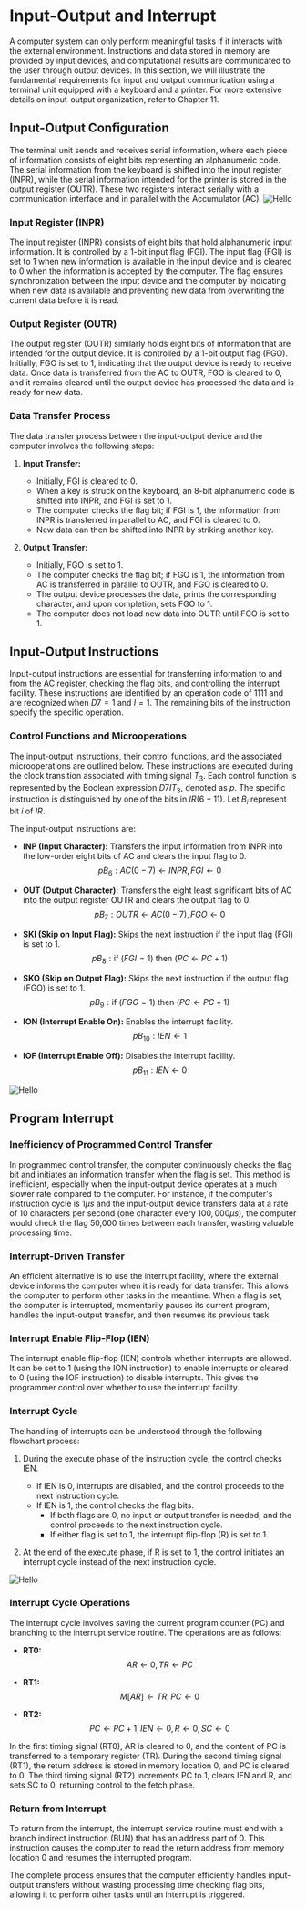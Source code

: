 
# Input-Output and Interrupt

A computer system can only perform meaningful tasks if it interacts with the external environment. Instructions and data stored in memory are provided by input devices, and computational results are communicated to the user through output devices. In this section, we will illustrate the fundamental requirements for input and output communication using a terminal unit equipped with a keyboard and a printer. For more extensive details on input-output organization, refer to Chapter 11.

## Input-Output Configuration

The terminal unit sends and receives serial information, where each piece of information consists of eight bits representing an alphanumeric code. The serial information from the keyboard is shifted into the input register (INPR), while the serial information intended for the printer is stored in the output register (OUTR). These two registers interact serially with a communication interface and in parallel with the Accumulator (AC).
<Image src="/c5/7/x1.png" alt="Hello" className="dark:invert-[0.93]" width={600} height={600} />

### Input Register (INPR)

The input register (INPR) consists of eight bits that hold alphanumeric input information. It is controlled by a 1-bit input flag (FGI). The input flag (FGI) is set to 1 when new information is available in the input device and is cleared to 0 when the information is accepted by the computer. The flag ensures synchronization between the input device and the computer by indicating when new data is available and preventing new data from overwriting the current data before it is read.

### Output Register (OUTR)

The output register (OUTR) similarly holds eight bits of information that are intended for the output device. It is controlled by a 1-bit output flag (FGO). Initially, FGO is set to 1, indicating that the output device is ready to receive data. Once data is transferred from the AC to OUTR, FGO is cleared to 0, and it remains cleared until the output device has processed the data and is ready for new data.


### Data Transfer Process

The data transfer process between the input-output device and the computer involves the following steps:

1. **Input Transfer:**
    - Initially, FGI is cleared to 0.
    - When a key is struck on the keyboard, an 8-bit alphanumeric code is shifted into INPR, and FGI is set to 1.
    - The computer checks the flag bit; if FGI is 1, the information from INPR is transferred in parallel to AC, and FGI is cleared to 0.
    - New data can then be shifted into INPR by striking another key.

2. **Output Transfer:**
    - Initially, FGO is set to 1.
    - The computer checks the flag bit; if FGO is 1, the information from AC is transferred in parallel to OUTR, and FGO is cleared to 0.
    - The output device processes the data, prints the corresponding character, and upon completion, sets FGO to 1.
    - The computer does not load new data into OUTR until FGO is set to 1.


## Input-Output Instructions

Input-output instructions are essential for transferring information to and from the AC register, checking the flag bits, and controlling the interrupt facility. These instructions are identified by an operation code of 1111 and are recognized when $D7 = 1$ and $I = 1$. The remaining bits of the instruction specify the specific operation.

### Control Functions and Microoperations

The input-output instructions, their control functions, and the associated microoperations are outlined below. These instructions are executed during the clock transition associated with timing signal $T_3$. Each control function is represented by the Boolean expression $D7IT_3$, denoted as $p$. The specific instruction is distinguished by one of the bits in $IR(6-11)$. Let $B_i$ represent bit $i$ of $IR$.

The input-output instructions are:

- **INP (Input Character):** Transfers the input information from INPR into the low-order eight bits of AC and clears the input flag to 0.
  $$ pB_6: AC(0-7) \leftarrow INPR, FGI \leftarrow 0 $$

- **OUT (Output Character):** Transfers the eight least significant bits of AC into the output register OUTR and clears the output flag to 0.
  $$ pB_7: OUTR \leftarrow AC(0-7), FGO \leftarrow 0 $$

- **SKI (Skip on Input Flag):** Skips the next instruction if the input flag (FGI) is set to 1.
  $$ pB_8: \text{if } (FGI = 1) \text{ then } (PC \leftarrow PC + 1) $$

- **SKO (Skip on Output Flag):** Skips the next instruction if the output flag (FGO) is set to 1.
  $$ pB_9: \text{if } (FGO = 1) \text{ then } (PC \leftarrow PC + 1) $$

- **ION (Interrupt Enable On):** Enables the interrupt facility.
  $$ pB_{10}: IEN \leftarrow 1 $$

- **IOF (Interrupt Enable Off):** Disables the interrupt facility.
  $$ pB_{11}: IEN \leftarrow 0 $$

<Image src="/c5/7/x2.png" alt="Hello" className="dark:invert-[0.93]" width={600} height={600} />

## Program Interrupt

### Inefficiency of Programmed Control Transfer

In programmed control transfer, the computer continuously checks the flag bit and initiates an information transfer when the flag is set. This method is inefficient, especially when the input-output device operates at a much slower rate compared to the computer. For instance, if the computer's instruction cycle is $1 \mu s$ and the input-output device transfers data at a rate of 10 characters per second (one character every $100,000 \mu s$), the computer would check the flag 50,000 times between each transfer, wasting valuable processing time.

### Interrupt-Driven Transfer

An efficient alternative is to use the interrupt facility, where the external device informs the computer when it is ready for data transfer. This allows the computer to perform other tasks in the meantime. When a flag is set, the computer is interrupted, momentarily pauses its current program, handles the input-output transfer, and then resumes its previous task.

### Interrupt Enable Flip-Flop (IEN)

The interrupt enable flip-flop (IEN) controls whether interrupts are allowed. It can be set to 1 (using the ION instruction) to enable interrupts or cleared to 0 (using the IOF instruction) to disable interrupts. This gives the programmer control over whether to use the interrupt facility.

### Interrupt Cycle

The handling of interrupts can be understood through the following flowchart process:

1. During the execute phase of the instruction cycle, the control checks IEN.
   - If IEN is 0, interrupts are disabled, and the control proceeds to the next instruction cycle.
   - If IEN is 1, the control checks the flag bits.
     - If both flags are 0, no input or output transfer is needed, and the control proceeds to the next instruction cycle.
     - If either flag is set to 1, the interrupt flip-flop (R) is set to 1.

2. At the end of the execute phase, if R is set to 1, the control initiates an interrupt cycle instead of the next instruction cycle.

<Image src="/c5/7/x3.png" alt="Hello" className="dark:invert-[0.93]" width={500} height={500} />

### Interrupt Cycle Operations

The interrupt cycle involves saving the current program counter (PC) and branching to the interrupt service routine. The operations are as follows:

- **RT0:** 
  $$ AR \leftarrow 0, TR \leftarrow PC $$

- **RT1:** 
  $$ M[AR] \leftarrow TR, PC \leftarrow 0 $$

- **RT2:** 
  $$ PC \leftarrow PC + 1, IEN \leftarrow 0, R \leftarrow 0, SC \leftarrow 0 $$

In the first timing signal (RT0), AR is cleared to 0, and the content of PC is transferred to a temporary register (TR). During the second timing signal (RT1), the return address is stored in memory location 0, and PC is cleared to 0. The third timing signal (RT2) increments PC to 1, clears IEN and R, and sets SC to 0, returning control to the fetch phase.

### Return from Interrupt

To return from the interrupt, the interrupt service routine must end with a branch indirect instruction (BUN) that has an address part of 0. This instruction causes the computer to read the return address from memory location 0 and resumes the interrupted program.

The complete process ensures that the computer efficiently handles input-output transfers without wasting processing time checking flag bits, allowing it to perform other tasks until an interrupt is triggered.
